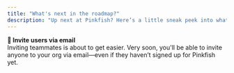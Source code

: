 ```yaml
---
title: "What's next in the roadmap?"
description: "Up next at Pinkfish? Here’s a little sneak peek into what’s brewing"
---
```


**📨 Invite users via email**\
Inviting teammates is about to get easier. Very soon, you'll be able to invite anyone to your org via email—even if they haven’t signed up for Pinkfish yet.